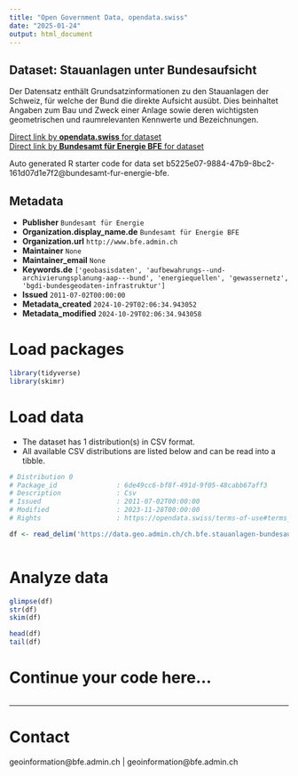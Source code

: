 ```yaml
---
title: "Open Government Data, opendata.swiss"
date: "2025-01-24"
output: html_document
---
```


## Dataset: Stauanlagen unter Bundesaufsicht

Der Datensatz enthält Grundsatzinformationen zu den Stauanlagen der Schweiz, für welche der Bund die direkte Aufsicht ausübt. Dies beinhaltet Angaben zum Bau und Zweck einer Anlage sowie deren wichtigsten geometrischen und raumrelevanten Kennwerte und Bezeichnungen.

[Direct link by **opendata.swiss** for dataset](https://opendata.swiss/de/dataset/stauanlagen-unter-bundesaufsicht)<br>
[Direct link by **Bundesamt für Energie BFE** for dataset](https://www.bfe.admin.ch/stauanlagen)

Auto generated R starter code for data set b5225e07-9884-47b9-8bc2-161d07d1e7f2@bundesamt-fur-energie-bfe.

## Metadata

- **Publisher** `Bundesamt für Energie`
- **Organization.display_name.de** `Bundesamt für Energie BFE`
- **Organization.url** `http://www.bfe.admin.ch`
- **Maintainer** `None`
- **Maintainer_email** `None`
- **Keywords.de** `['geobasisdaten', 'aufbewahrungs--und-archivierungsplanung-aap---bund', 'energiequellen', 'gewassernetz', 'bgdi-bundesgeodaten-infrastruktur']`
- **Issued** `2011-07-02T00:00:00`
- **Metadata_created** `2024-10-29T02:06:34.943052`
- **Metadata_modified** `2024-10-29T02:06:34.943058`


# Load packages

```r

library(tidyverse)
library(skimr)

```

# Load data

-   The dataset has 1 distribution(s) in CSV format.
-   All available CSV distributions are listed below and can be read into a tibble.

```r

# Distribution 0
# Package_id               : 6de49cc6-bf8f-491d-9f05-48cabb67aff3
# Description              : Csv
# Issued                   : 2011-07-02T00:00:00
# Modified                 : 2023-11-28T00:00:00
# Rights                   : https://opendata.swiss/terms-of-use#terms_by

df <- read_delim('https://data.geo.admin.ch/ch.bfe.stauanlagen-bundesaufsicht/stauanlagen-bundesaufsicht/stauanlagen-bundesaufsicht_2056.csv.zip')



```

# Analyze data

```r

glimpse(df)
str(df)
skim(df)

head(df)
tail(df)

```

# Continue your code here...

```r

```

------------------------------------------------------------------------

# Contact

geoinformation@bfe.admin.ch | geoinformation@bfe.admin.ch

